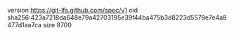 version https://git-lfs.github.com/spec/v1
oid sha256:423a7218da648e79a42703195e39f44ba475b3d8223d5578e7e4a8477d1aa7ca
size 8700
